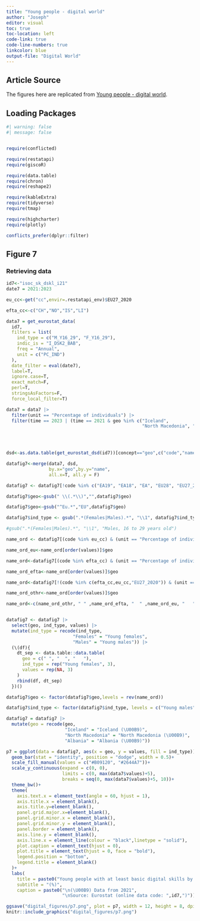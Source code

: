 ```yaml
---
title: "Young people - digital world"
author: "Joseph"
editor: visual
toc: true
toc-location: left
code-link: true
code-line-numbers: true
linkcolor: blue
output-file: "Digital World"
---
```


## Article Source

The figures here are replicated from [Young people - digital world](https://ec.europa.eu/eurostat/statistics-explained/index.php?title=Young_people_-_digital_world).

## Loading Packages

```r
#| warning: false
#| message: false


require(conflicted)

require(restatapi)
require(giscoR)

require(data.table)
require(chron)
require(reshape2)

require(kableExtra)
require(tidyverse)
require(tmap)

require(highcharter)
require(plotly)

conflicts_prefer(dplyr::filter)
```

## Figure 7

### Retrieving data

```r
id7<-"isoc_sk_dskl_i21"
date7 = 2021:2023

eu_cc<-get("cc",envir=.restatapi_env)$EU27_2020

efta_cc<-c("CH","NO","IS","LI")

data7 = get_eurostat_data(
  id7, 
  filters = list(
    ind_type = c("M_Y16_29", "F_Y16_29"),
    indic_is = "I_DSK2_BAB",
    freq = "Annual",
    unit = c("PC_IND")
  ),
  date_filter = eval(date7),
  label=T,
  ignore.case=T,
  exact_match=F,
  perl=T,
  stringsAsFactors=F,
  force_local_filter=T)

data7 = data7 |> 
  filter(unit == "Percentage of individuals") |> 
  filter(time == 2023 | (time == 2021 & geo %in% c("Iceland", 
                                                   "North Macedonia", "Albania")))
  



dsd<-as.data.table(get_eurostat_dsd(id7))[concept=="geo",c("code","name")]

datafig7<-merge(data7, dsd, 
                by.x="geo",by.y="name", 
                all.x=T, all.y = F)

datafig7 <- datafig7[!code %in% c("EA19", "EA18", "EA", "EU28", "EU27_2007", "EU")]

datafig7$geo<-gsub(" \\(.*\\)","",datafig7$geo)

datafig7$geo<-gsub("^Eu.*","EU",datafig7$geo)

datafig7$ind_type <- gsub(".*(Females|Males).*", "\\1", datafig7$ind_type)

#gsub(".*(Females|Males).*", "\\1", "Males, 16 to 29 years old")

name_ord <- datafig7[(code %in% eu_cc) & (unit == "Percentage of individuals") & (ind_type == "Females")]

name_ord_eu<-name_ord[order(values)]$geo

name_ord<-datafig7[(code %in% efta_cc) & (unit == "Percentage of individuals") & (ind_type == "Females")]

name_ord_efta<-name_ord[order(values)]$geo

name_ord<-datafig7[!(code %in% c(efta_cc,eu_cc,"EU27_2020")) & (unit == "Percentage of individuals") & (ind_type == "Females")]

name_ord_othr<-name_ord[order(values)]$geo

name_ord<-c(name_ord_othr, " " ,name_ord_efta, "  " ,name_ord_eu, "   ", "EU")


datafig7 <- datafig7 |>
  select(geo, ind_type, values) |>
  mutate(ind_type = recode(ind_type,
                         "Females" = "Young females",
                         "Males" = "Young males")) |> 
  (\(df){
    dt_sep <- data.table::data.table(
      geo = c(" ", "  ", "   "),
      ind_type = rep("Young females", 3),
      values = rep(NA, 3)
    )
    rbind(df, dt_sep)
  })()

datafig7$geo <- factor(datafig7$geo,levels = rev(name_ord))

datafig7$ind_type <- factor(datafig7$ind_type, levels = c("Young males", "Young females"))

datafig7 = datafig7 |> 
  mutate(geo = recode(geo,
                      "Iceland" = "Iceland (\U00B9)",
                      "North Macedonia" = "North Macedonia (\U00B9)",
                      "Albania" = "Albania (\U00B9)"))

```

```r
p7 = ggplot(data = datafig7, aes(x = geo, y = values, fill = ind_type))+
  geom_bar(stat = "identity", position = "dodge", width = 0.5)+
  scale_fill_manual(values = c("#B09120", "#2644A7"))+ 
  scale_y_continuous(expand = c(0, 0), 
                     limits = c(0, max(data7$values)+5),
                     breaks = seq(0, max(data7$values)+5, 10))+
  theme_bw()+
  theme(
    axis.text.x = element_text(angle = 60, hjust = 1),
    axis.title.x = element_blank(),
    axis.title.y=element_blank(),
    panel.grid.major.x=element_blank(),
    panel.grid.minor.x = element_blank(),
    panel.grid.minor.y = element_blank(),
    panel.border = element_blank(),
    axis.line.y = element_blank(),
    axis.line.x = element_line(colour = "black",linetype = "solid"),
    plot.caption = element_text(hjust = 0),
    plot.title = element_text(hjust = 0, face = "bold"),
    legend.position = "bottom",
    legend.title = element_blank()
  )+
  labs(
    title = paste0("Young people with at least basic digital skills by gender, ",date7),
    subtitle = "(%)",
    caption = paste0("\n(\U00B9) Data from 2021",
                     "\nSource: Eurostat (online data code: ",id7,")"))

ggsave("digital_figures/p7.png", plot = p7, width = 12, height = 8, dpi = 1000)
knitr::include_graphics("digital_figures/p7.png")

```
